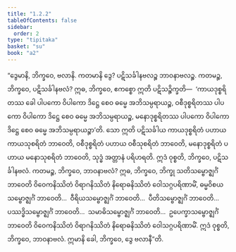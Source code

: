 ```yaml
---
title: "1.2.2"
tableOfContents: false
sidebar:
  order: 2
type: "tipitaka"
basket: "su"
book: "a2"
---
```



<DynamicBreadcrumb />

<Division number="12" book="a2" e="ch" v="15" p="54">

<Paragraph number="32" book="a2">
“ဒွေမာနိ, ဘိက္ခဝေ, ဗလာနိ. ကတမာနိ ဒွေ? ပဋိသင်္ခါနဗလဉ္စ ဘာဝနာဗလဉ္စ. ကတမဉ္စ, ဘိက္ခဝေ, ပဋိသင်္ခါနဗလံ? ဣဓ, ဘိက္ခဝေ, ဧကစ္စော ဣတိ ပဋိသဉ္စိက္ခတိ—  ‘ကာယဒုစ္စရိတဿ ခေါ ပါပကော ဝိပါကော ဒိဋ္ဌေ စေဝ ဓမ္မေ အဘိသမ္ပရာယဉ္စ, ဝစီဒုစ္စရိတဿ ပါပကော ဝိပါကော ဒိဋ္ဌေ စေဝ ဓမ္မေ အဘိသမ္ပရာယဉ္စ, မနောဒုစ္စရိတဿ ပါပကော ဝိပါကော ဒိဋ္ဌေ စေဝ ဓမ္မေ အဘိသမ္ပရာယဉ္စာ’တိ. သော ဣတိ ပဋိသင်္ခါယ ကာယဒုစ္စရိတံ ပဟာယ ကာယသုစရိတံ ဘာဝေတိ, ဝစီဒုစ္စရိတံ ပဟာယ ဝစီသုစရိတံ ဘာဝေတိ, မနောဒုစ္စရိတံ ပဟာယ မနောသုစရိတံ ဘာဝေတိ, သုဒ္ဓံ အတ္တာနံ ပရိဟရတိ. ဣဒံ ဝုစ္စတိ, ဘိက္ခဝေ, ပဋိသင်္ခါနဗလံ.
</Paragraph>

<Paragraph number="33" book="a2">
ကတမဉ္စ, ဘိက္ခဝေ, ဘာဝနာဗလံ? ဣဓ, ဘိက္ခဝေ, ဘိက္ခု သတိသမ္ဗောဇ္ဈင်္ဂံ ဘာဝေတိ ဝိဝေကနိဿိတံ ဝိရာဂနိဿိတံ နိရောဓနိဿိတံ ဝေါသဂ္ဂပရိဏာမိံ, ဓမ္မဝိစယသမ္ဗောဇ္ဈင်္ဂံ ဘာဝေတိ…  ဝီရိယသမ္ဗောဇ္ဈင်္ဂံ ဘာဝေတိ…  ပီတိသမ္ဗောဇ္ဈင်္ဂံ ဘာဝေတိ…  ပဿဒ္ဓိသမ္ဗောဇ္ဈင်္ဂံ ဘာဝေတိ…  သမာဓိသမ္ဗောဇ္ဈင်္ဂံ ဘာဝေတိ…  ဥပေက္ခာသမ္ဗောဇ္ဈင်္ဂံ ဘာဝေတိ ဝိဝေကနိဿိတံ ဝိရာဂနိဿိတံ နိရောဓနိဿိတံ ဝေါသဂ္ဂပရိဏာမိံ. ဣဒံ ဝုစ္စတိ, ဘိက္ခဝေ, ဘာဝနာဗလံ. ဣမာနိ ခေါ, ဘိက္ခဝေ, ဒွေ ဗလာနီ”တိ.
</Paragraph>
</Division>